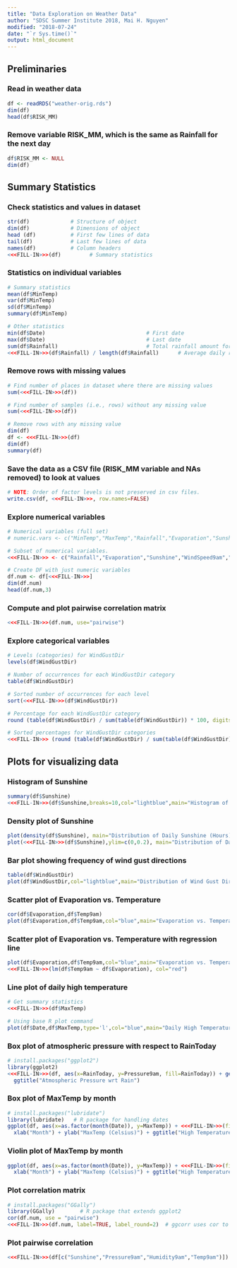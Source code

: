 ```yaml
---
title: "Data Exploration on Weather Data"
author: "SDSC Summer Institute 2018, Mai H. Nguyen"
modified: "2018-07-24"
date: "`r Sys.time()`"
output: html_document
---
```


## Preliminaries
### Read in weather data
```r
df <- readRDS("weather-orig.rds")
dim(df)
head(df$RISK_MM)
```

### Remove variable RISK_MM, which is the same as Rainfall for the next day
```r
df$RISK_MM <- NULL
dim(df)
```

## Summary Statistics
### Check statistics and values in dataset
```r
str(df)             # Structure of object
dim(df)             # Dimensions of object
head (df)           # First few lines of data
tail(df)            # Last few lines of data
names(df)           # Column headers
<<<FILL-IN>>>(df)         # Summary statistics
```

### Statistics on individual variables
```r

# Summary statistics
mean(df$MinTemp)
var(df$MinTemp)
sd(df$MinTemp)
summary(df$MinTemp)

# Other statistics
min(df$Date)                                # First date
max(df$Date)                                # Last date
sum(df$Rainfall)                            # Total rainfall amount for year
<<<FILL-IN>>>(df$Rainfall) / length(df$Rainfall)      # Average daily rainfall
```

### Remove rows with missing values
```r

# Find number of places in dataset where there are missing values
sum(<<<FILL-IN>>>(df))

# Find number of samples (i.e., rows) without any missing value
sum(<<<FILL-IN>>>(df))

# Remove rows with any missing value
dim(df)
df <- <<<FILL-IN>>>(df)
dim(df)
summary(df)
```

### Save the data as a CSV file (RISK_MM variable and NAs removed) to look at values
```r
# NOTE: Order of factor levels is not preserved in csv files.
write.csv(df, <<<FILL-IN>>>, row.names=FALSE)
```

### Explore numerical variables
```r
# Numerical variables (full set)
# numeric.vars <- c("MinTemp","MaxTemp","Rainfall","Evaporation","Sunshine","WindGustSpeed","WindSpeed9am","WindSpeed3pm","Humidity9am","Humidity3pm","Pressure9am","Pressure3pm","Cloud9am","Cloud3pm","Temp9am","Temp3pm")

# Subset of numerical variables.
<<<FILL-IN>>> <- c("Rainfall","Evaporation","Sunshine","WindSpeed9am","Humidity9am","Pressure9am","Cloud9am","Temp9am")

# Create DF with just numeric variables
df.num <- df[<<<FILL-IN>>>]
dim(df.num)
head(df.num,3)
```

### Compute and plot pairwise correlation matrix
```r
<<<FILL-IN>>>(df.num, use="pairwise")
```

### Explore categorical variables
```r

# Levels (categories) for WindGustDir
levels(df$WindGustDir)

# Number of occurrences for each WindGustDir category
table(df$WindGustDir)

# Sorted number of occurrences for each level
sort(<<<FILL-IN>>>(df$WindGustDir))

# Percentage for each WindGustDir category
round (table(df$WindGustDir) / sum(table(df$WindGustDir)) * 100, digits=2)

# Sorted percentages for WindGustDir categories
<<<FILL-IN>>> (round (table(df$WindGustDir) / sum(table(df$WindGustDir)) * 100, digits=2))
```

## Plots for visualizing data
### Histogram of Sunshine
```r
summary(df$Sunshine)
<<<FILL-IN>>>(df$Sunshine,breaks=10,col="lightblue",main="Histogram of Daily Sunshine",xlab="Sunshine (Hours)")
```

### Density plot of Sunshine
```r
plot(density(df$Sunshine), main="Distribution of Daily Sunshine (Hours)")
plot(<<<FILL-IN>>>(df$Sunshine),ylim=c(0,0.2), main="Distribution of Daily Sunshine (Hours)")
```

### Bar plot showing frequency of wind gust directions
```r
table(df$WindGustDir)
plot(df$WindGustDir,col="lightblue",main="Distribution of Wind Gust Direction",xlab=<<<FILL-IN>>>,ylab="Count")
```

### Scatter plot of Evaporation vs. Temperature
```r
cor(df$Evaporation,df$Temp9am)
plot(df$Evaporation,df$Temp9am,col="blue",main="Evaporation vs. Temperature",xlab="Evaporation (mm)",ylab=<<<FILL-IN>>>)
```

### Scatter plot of Evaporation vs. Temperature with regression line
```r
plot(df$Evaporation,df$Temp9am,col="blue",main="Evaporation vs. Temperature",xlab="Evaporation (mm)",ylab="Temp9am (C)")
<<<FILL-IN>>>(lm(df$Temp9am ~ df$Evaporation), col="red")
```

### Line plot of daily high temperature
```r
# Get summary statistics
<<<FILL-IN>>>(df$MaxTemp)        

# Using base R plot command
plot(df$Date,df$MaxTemp,type='l',col="blue",main="Daily High Temperature",xlab="Date",ylab="MaxTemp (C)")

```

### Box plot of atmospheric pressure with respect to RainToday
```r
# install.packages("ggplot2")
library(ggplot2)
<<<FILL-IN>>>(df, aes(x=RainToday, y=Pressure9am, fill=RainToday)) + geom_boxplot() +
  ggtitle("Atmospheric Pressure wrt Rain") 
```

### Box plot of MaxTemp by month
```r
# install.packages("lubridate")
library(lubridate)   # R package for handling dates
ggplot(df, aes(x=as.factor(month(Date)), y=MaxTemp)) + <<<FILL-IN>>>(fill="lightblue") + 
  xlab("Month") + ylab("MaxTemp (Celsius)") + ggtitle("High Temperature by Month")
```

### Violin plot of MaxTemp by month
```r
ggplot(df, aes(x=as.factor(month(Date)), y=MaxTemp)) + <<<FILL-IN>>>(fill="lightblue") + 
  xlab("Month") + ylab("MaxTemp (Celsius)") + ggtitle("High Temperature by Month")
```

### Plot correlation matrix
```r
# install.packages("GGally")
library(GGally)        # R package that extends ggplot2  
cor(df.num, use = "pairwise")
<<<FILL-IN>>>(df.num, label=TRUE, label_round=2)  # ggcorr uses cor to calculate correlations
```

### Plot pairwise correlation
```r
<<<FILL-IN>>>(df[c("Sunshine","Pressure9am","Humidity9am","Temp9am")])  # ggpairs is from GGally package
```